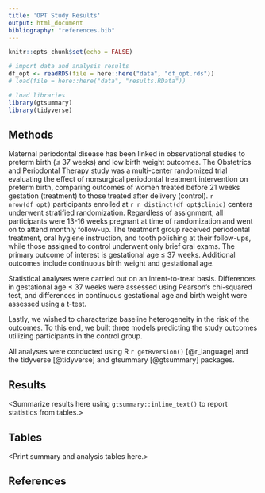 ```yaml
---
title: 'OPT Study Results'
output: html_document
bibliography: "references.bib"
---
```


```r
knitr::opts_chunk$set(echo = FALSE)

# import data and analysis results
df_opt <- readRDS(file = here::here("data", "df_opt.rds"))
# load(file = here::here("data", "results.RData"))

# load libraries
library(gtsummary)
library(tidyverse)
```

## Methods

Maternal periodontal disease has been linked in observational studies to preterm birth (≤ 37 weeks) and low birth weight outcomes.
The Obstetrics and Periodontal Therapy study was a multi-center randomized trial evaluating the effect of nonsurgical periodontal treatment intervention on preterm birth, comparing outcomes of women treated before 21 weeks gestation (treatment) to those treated after delivery (control).
`r nrow(df_opt)` participants enrolled at `r n_distinct(df_opt$clinic)` centers underwent stratified randomization.
Regardless of assignment, all participants were 13-16 weeks pregnant at time of randomization and went on to attend monthly follow-up.
The treatment group received periodontal treatment, oral hygiene instruction, and tooth polishing at their follow-ups, while those assigned to control underwent only brief oral exams.
The primary outcome of interest is gestational age ≤ 37 weeks. 
Additional outcomes include continuous birth weight and gestational age.

Statistical analyses were carried out on an intent-to-treat basis.
Differences in gestational age ≤ 37 weeks were assessed using Pearson's chi-squared test, and
differences in continuous gestational age and birth weight were assessed using a t-test.

Lastly, we wished to characterize baseline heterogeneity in the risk of the outcomes.
To this end, we built three models predicting the study outcomes utilizing participants in the control group.

All analyses were conducted using R `r getRversion()` [@r_language] and the tidyverse [@tidyverse] and gtsummary [@gtsummary] packages.

## Results

<Summarize results here using `gtsummary::inline_text()` to report statistics from tables.>

## Tables

<Print summary and analysis tables here.>

## References


